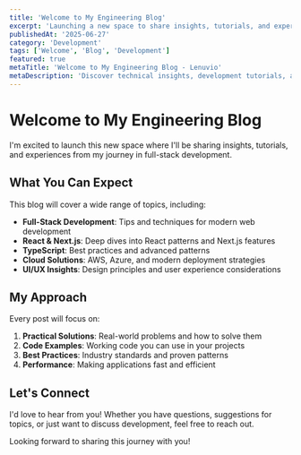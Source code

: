 ```yaml
---
title: 'Welcome to My Engineering Blog'
excerpt: 'Launching a new space to share insights, tutorials, and experiences from the world of full-stack development.'
publishedAt: '2025-06-27'
category: 'Development'
tags: ['Welcome', 'Blog', 'Development']
featured: true
metaTitle: 'Welcome to My Engineering Blog - Lenuvio'
metaDescription: 'Discover technical insights, development tutorials, and industry trends in my new engineering blog.'
---
```


# Welcome to My Engineering Blog

I'm excited to launch this new space where I'll be sharing insights, tutorials, and experiences from my journey in full-stack development.

## What You Can Expect

This blog will cover a wide range of topics, including:

- **Full-Stack Development**: Tips and techniques for modern web development
- **React & Next.js**: Deep dives into React patterns and Next.js features
- **TypeScript**: Best practices and advanced patterns
- **Cloud Solutions**: AWS, Azure, and modern deployment strategies
- **UI/UX Insights**: Design principles and user experience considerations

## My Approach

Every post will focus on:

1. **Practical Solutions**: Real-world problems and how to solve them
2. **Code Examples**: Working code you can use in your projects
3. **Best Practices**: Industry standards and proven patterns
4. **Performance**: Making applications fast and efficient

## Let's Connect

I'd love to hear from you! Whether you have questions, suggestions for topics, or just want to discuss development, feel free to reach out.

Looking forward to sharing this journey with you!
